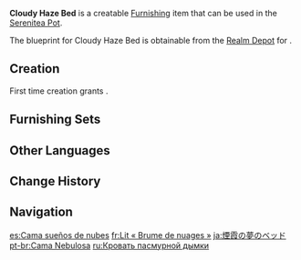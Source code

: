 {{Furnishing Infobox
|id             = 361402
|image          = Item Cloudy Haze Bed.png
|category       = Large Furnishing
|subcategory    = Bed
|quality        = 3
|adeptal_energy = 60
|load           = 85
|reduced_load   = 64
|description    = A traditional bed from Liyue. The materials used to make the pillows and mattress are very carefully selected.<br>Owing to the excess of comfort provided by this bed, one is wont to sleep a little too soundly, much to the round criticism of those among one's companions who have a more exacting sense of time.
|blueprint      = Realm Depot
|source1        = [[Hilidream Camp]] Event
}}
'''Cloudy Haze Bed''' is a creatable [[Furnishing]] item that can be used in the [[Serenitea Pot]].

The blueprint for Cloudy Haze Bed is obtainable from the [[Realm Depot]] for {{Item|Realm Currency|24|x=160}}.

==Creation==
First time creation grants {{Item|Trust|24|x=60}}.
{{Recipe
|type = Creation
|time = 14h
|Sandbearer Wood = 12
|Yellow Dye = 3
|Red Dye = 3
|sort = Sandbearer Wood;Yellow Dye;Red Dye
}}

==Furnishing Sets==
{{Craft Usage|type=Furnishing Set}}

==Other Languages==
{{Other Languages
|default_hidden = 1
|en      = Cloudy Haze Bed
|zhs     = 烟霞云梦榻
|zhs_rm  = Yānxiá Yún Mèng Tà
|zht     = 煙霞雲夢榻
|zht_rm  = Yānxiá Yún Mèng Tà
|ja      = 煙霞の夢のベッド
|ja_rm   = Enka no Yume no Beddo
|ko      = 안개 노을의 꿈 침대
|ko_rm   = Angae Noeul-ui Kkum Chimdae
|es      = Cama sueños de nubes
|fr      = Lit «&nbsp;Brume de nuages&nbsp;»
|ru      = Кровать пасмурной дымки
|th      = เตียงพื้นเตี้ยทรงโบราณแห่งหมู่เมฆ
|th_rm   = 
|vi      = Giường Giấc Mơ Bềnh Bồng
|de      = Bett der Wolkenträume
|id      = Ranjang Selembut Awan
|pt      = Cama Nebulosa
|tr      = Puslu Rüyalar Yatağı
|it      = Letto nuvole e nebbia
}}

==Change History==
{{Change History|1.5}}

==Navigation==
{{Furnishing Navbox|interior}}

[[es:Cama sueños de nubes]]
[[fr:Lit « Brume de nuages »]]
[[ja:煙霞の夢のベッド]]
[[pt-br:Cama Nebulosa]]
[[ru:Кровать пасмурной дымки]]